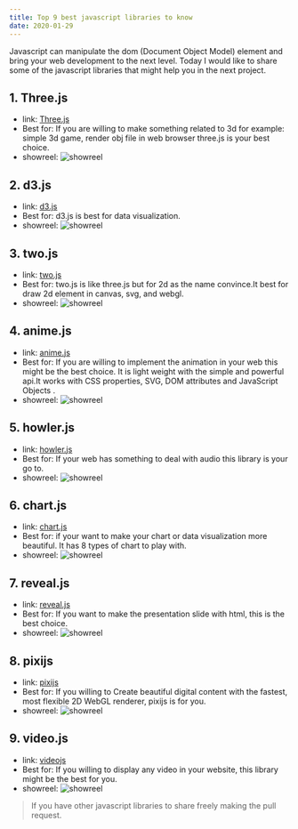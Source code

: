 ```yaml
---
title: Top 9 best javascript libraries to know
date: 2020-01-29
---
```


Javascript can manipulate the dom (Document Object Model) element and bring your web development to the next level. Today I would like to share some of the javascript libraries that might help you in the next project.

## 1. Three.js

  - link: [Three.js](https://threejs.org/)
  - Best for: If you are willing to make something related to 3d for example: simple 3d game, render obj file in web browser three.js is your best choice.
  - showreel:
  ![showreel](https://i.imgur.com/3gtDCeA.png)

## 2. d3.js

  - link: [d3.js](https://d3js.org/)
  - Best for: d3.js is best for data visualization.
  - showreel:
  ![showreel](https://i.imgur.com/HAUbweX.png)

## 3. two.js

  - link: [two.js](https://two.js.org/)
  - Best for: two.js is like three.js but for 2d as the name convince.It best for draw 2d element in canvas, svg, and webgl.
  - showreel:
  ![showreel](https://i.imgur.com/ROHaHgO.png)

## 4. anime.js

  - link: [anime.js](https://animejs.com/)
  - Best for: If you are willing to implement the animation in your web this might be the best choice. It is light weight with the simple and powerful api.It works with CSS properties, SVG, DOM attributes and JavaScript Objects .
  - showreel:
  ![showreel](https://i.imgur.com/kpDZz7N.png)

## 5. howler.js

  - link: [howler.js](https://howlerjs.com/)
  - Best for: If your web has something to deal with audio this library is your go to.
  - showreel:
  ![showreel](https://i.imgur.com/8qyG4BY.png)

## 6. chart.js

  - link: [chart.js](https://www.chartjs.org/)
  - Best for: if your want to make your chart or data visualization more beautiful. It has 8 types of chart to play with.
  - showreel:
  ![showreel](https://i.imgur.com/i6nDSdO.png)

## 7. reveal.js

  - link: [reveal.js](https://revealjs.com/#/)
  - Best for: If you want to make the presentation slide with html, this is the best choice.
  - showreel:
  ![showreel](https://i.imgur.com/J5NNh9w.png)

## 8. pixijs

  - link: [pixijs](https://www.pixijs.com/)
  - Best for: If you willing to Create beautiful digital content with the fastest, most flexible 2D WebGL renderer, pixijs is for you.
  - showreel:
  ![showreel](https://i.imgur.com/4TNLzpp.png)

## 9. video.js

  - link: [videojs](https://videojs.com/)
  - Best for: If you willing to display any video in your website, this library might be the best for you.
  - showreel:
  ![showreel](https://i.imgur.com/yUP6Sek.png)

> If you have other javascript libraries to share freely making the pull request.